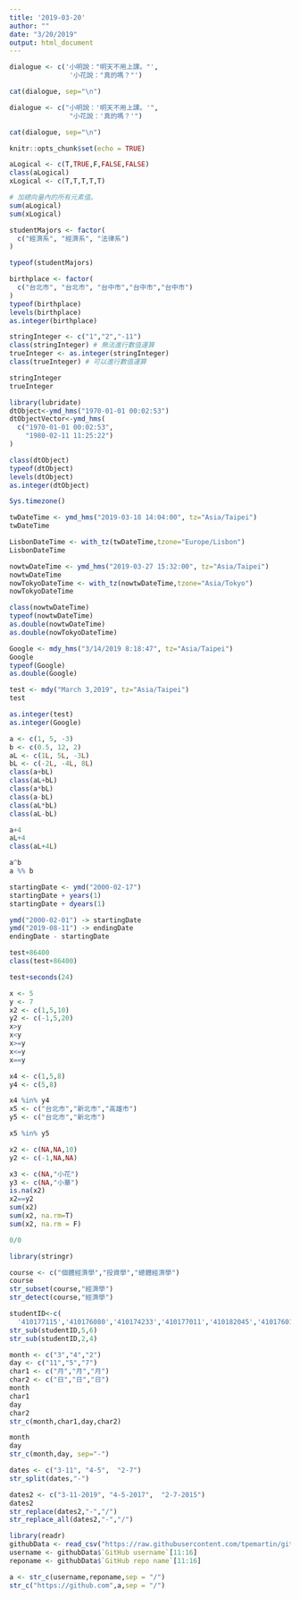 ```yaml
---
title: '2019-03-20'
author: ""
date: "3/20/2019"
output: html_document
---
```


```r
dialogue <- c('小明說："明天不用上課。"',
               '小花說："真的嗎？"')

cat(dialogue, sep="\n")
```



```r
dialogue <- c("小明說：'明天不用上課。'",
               "小花說：'真的嗎？'")

cat(dialogue, sep="\n")
```

```r
knitr::opts_chunk$set(echo = TRUE)
```

```r
aLogical <- c(T,TRUE,F,FALSE,FALSE)
class(aLogical)
xLogical <- c(T,T,T,T,T)

# 加總向量內的所有元素值。
sum(aLogical)
sum(xLogical)
```

```r
studentMajors <- factor(
  c("經濟系", "經濟系", "法律系")
)
```

```r
typeof(studentMajors)
```
```r
birthplace <- factor(
  c("台北市", "台北市", "台中市","台中市","台中市")
)
typeof(birthplace)
levels(birthplace)
as.integer(birthplace)
```

```r
stringInteger <- c("1","2","-11")
class(stringInteger) # 無法進行數值運算
trueInteger <- as.integer(stringInteger)
class(trueInteger) # 可以進行數值運算
```
```r
stringInteger
trueInteger
```

```r
library(lubridate)
dtObject<-ymd_hms("1970-01-01 00:02:53") 
dtObjectVector<-ymd_hms(
  c("1970-01-01 00:02:53",
    "1980-02-11 11:25:22")
)
```
```r
class(dtObject)
typeof(dtObject)
levels(dtObject)
as.integer(dtObject)
```
```r
Sys.timezone()
```

```r
twDateTime <- ymd_hms("2019-03-18 14:04:00", tz="Asia/Taipei")
twDateTime
```
```r
LisbonDateTime <- with_tz(twDateTime,tzone="Europe/Lisbon")
LisbonDateTime
```
```r
nowtwDateTime <- ymd_hms("2019-03-27 15:32:00", tz="Asia/Taipei")
nowtwDateTime
nowTokyoDateTime <- with_tz(nowtwDateTime,tzone="Asia/Tokyo")
nowTokyoDateTime
```
```r
class(nowtwDateTime)
typeof(nowtwDateTime)
as.double(nowtwDateTime)
as.double(nowTokyoDateTime)
```
```r
Google <- mdy_hms("3/14/2019 8:18:47", tz="Asia/Taipei")
Google
typeof(Google)
as.double(Google)
```
```r
test <- mdy("March 3,2019", tz="Asia/Taipei")
test
```
```r
as.integer(test)
as.integer(Google)
```
```r
a <- c(1, 5, -3)
b <- c(0.5, 12, 2)
aL <- c(1L, 5L, -3L)
bL <- c(-2L, -4L, 8L)
class(a+bL)
class(aL+bL)
class(a*bL)
class(a-bL)
class(aL*bL)
class(aL-bL)
```
```r
a+4
aL+4
class(aL+4L)
```
```r
a^b
a %% b
```
```r
startingDate <- ymd("2000-02-17")
startingDate + years(1)
startingDate + dyears(1)
```
```r
ymd("2000-02-01") -> startingDate
ymd("2019-08-11") -> endingDate
endingDate - startingDate
```
```r
test+86400
class(test+86400)
```
```r
test+seconds(24)
```
```r
x <- 5
y <- 7
x2 <- c(1,5,10)
y2 <- c(-1,5,20)
x>y
x<y
x>=y
x<=y
x==y
```
```r
x4 <- c(1,5,8)
y4 <- c(5,8)

x4 %in% y4
x5 <- c("台北市","新北市","高雄市")
y5 <- c("台北市","新北市")

x5 %in% y5
```
```r
x2 <- c(NA,NA,10)
y2 <- c(-1,NA,NA)

x3 <- c(NA,"小花")
y3 <- c(NA,"小華")
is.na(x2)
x2==y2
sum(x2)
sum(x2, na.rm=T)
sum(x2, na.rm = F)
```
```r
0/0
```

```r
library(stringr)
```

```r
course <- c("個體經濟學","投資學","總體經濟學")
course
str_subset(course,"經濟學")
str_detect(course,"經濟學")
```

```r
studentID<-c(
  '410177115','410176080','410174233','410177011','410182045','410176014')
str_sub(studentID,5,6)
str_sub(studentID,2,4)

```

```r
month <- c("3","4","2")
day <- c("11","5","7")
char1 <- c("月","月","月")
char2 <- c("日","日","日")
month
char1
day 
char2
str_c(month,char1,day,char2)
```

```r
month
day
str_c(month,day, sep="-")
```

```r
dates <- c("3-11", "4-5",  "2-7")
str_split(dates,"-")
```

```r
dates2 <- c("3-11-2019", "4-5-2017",  "2-7-2015")
dates2
str_replace(dates2,"-","/")
str_replace_all(dates2,"-","/")
```

```r
library(readr)
githubData <- read_csv("https://raw.githubusercontent.com/tpemartin/github-data/master/githubData.csv")
username <- githubData$`GitHub username`[11:16]
reponame <- githubData$`GitHub repo name`[11:16]
```

```r
a <- str_c(username,reponame,sep = "/")
str_c("https://github.com",a,sep = "/")
```


